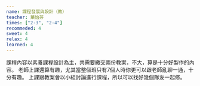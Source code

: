 ```yaml
---
name: 課程發展與設計（教）
teacher: 葉怡芬
times: ["2-3", "2-4"]
recommeded: 4
sweet: 4
relax: 4
learned: 4
---
```

課程內容以素養課程設計為主，共需要繳交兩份教案，不大，算是十分好製作的內容。
老師上課還算有趣，尤其當整個班只有7個人時你更可以跟老師亂聊一通，十分有趣。
上課跟教案會以小組討論進行課程，所以可以找好幾個隊友一起修。

